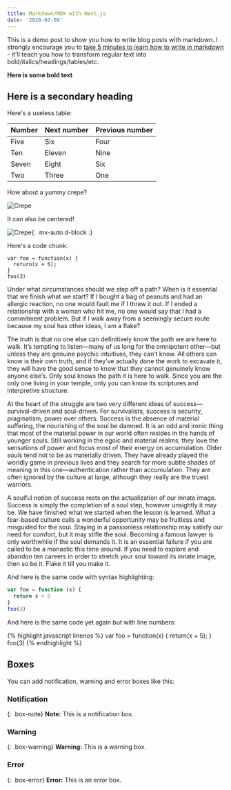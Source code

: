 ```yaml
---
title: Markdown/MDX with Next.js
date: '2020-07-09'
---
```


This is a demo post to show you how to write blog posts with markdown. I strongly encourage you to [take 5 minutes to learn how to write in markdown](https://markdowntutorial.com/) - it'll teach you how to transform regular text into bold/italics/headings/tables/etc.

**Here is some bold text**

## Here is a secondary heading

Here's a useless table:

| Number | Next number | Previous number |
| :----- | :---------- | :-------------- |
| Five   | Six         | Four            |
| Ten    | Eleven      | Nine            |
| Seven  | Eight       | Six             |
| Two    | Three       | One             |

How about a yummy crepe?

![Crepe](https://s3-media3.fl.yelpcdn.com/bphoto/cQ1Yoa75m2yUFFbY2xwuqw/348s.jpg)

It can also be centered!

![Crepe](https://s3-media3.fl.yelpcdn.com/bphoto/cQ1Yoa75m2yUFFbY2xwuqw/348s.jpg){: .mx-auto.d-block :}

Here's a code chunk:

```
var foo = function(x) {
  return(x + 5);
}
foo(3)
```

Under what circumstances should we step off a path? When is it essential that we finish what we start? If I bought a bag of peanuts and had an allergic reaction, no one would fault me if I threw it out. If I ended a relationship with a woman who hit me, no one would say that I had a commitment problem. But if I walk away from a seemingly secure route because my soul has other ideas, I am a flake?

The truth is that no one else can definitively know the path we are here to walk. It’s tempting to listen—many of us long for the omnipotent other—but unless they are genuine psychic intuitives, they can’t know. All others can know is their own truth, and if they’ve actually done the work to excavate it, they will have the good sense to know that they cannot genuinely know anyone else’s. Only soul knows the path it is here to walk. Since you are the only one living in your temple, only you can know its scriptures and interpretive structure.

At the heart of the struggle are two very different ideas of success—survival-driven and soul-driven. For survivalists, success is security, pragmatism, power over others. Success is the absence of material suffering, the nourishing of the soul be damned. It is an odd and ironic thing that most of the material power in our world often resides in the hands of younger souls. Still working in the egoic and material realms, they love the sensations of power and focus most of their energy on accumulation. Older souls tend not to be as materially driven. They have already played the worldly game in previous lives and they search for more subtle shades of meaning in this one—authentication rather than accumulation. They are often ignored by the culture at large, although they really are the truest warriors.

A soulful notion of success rests on the actualization of our innate image. Success is simply the completion of a soul step, however unsightly it may be. We have finished what we started when the lesson is learned. What a fear-based culture calls a wonderful opportunity may be fruitless and misguided for the soul. Staying in a passionless relationship may satisfy our need for comfort, but it may stifle the soul. Becoming a famous lawyer is only worthwhile if the soul demands it. It is an essential failure if you are called to be a monastic this time around. If you need to explore and abandon ten careers in order to stretch your soul toward its innate image, then so be it. Flake it till you make it.

And here is the same code with syntax highlighting:

```javascript
var foo = function (x) {
  return x + 5
}
foo(3)
```

And here is the same code yet again but with line numbers:

{% highlight javascript linenos %}
var foo = function(x) {
return(x + 5);
}
foo(3)
{% endhighlight %}

## Boxes

You can add notification, warning and error boxes like this:

### Notification

{: .box-note}
**Note:** This is a notification box.

### Warning

{: .box-warning}
**Warning:** This is a warning box.

### Error

{: .box-error}
**Error:** This is an error box.
